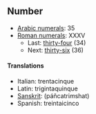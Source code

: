 ==Number==
*[[w:Arabic numerals|Arabic numerals]]: 35
*[[w:Roman numerals|Roman numerals]]: XXXV
**Last: [[thirty-four]] (34)
**Next: [[thirty-six]] (36)

====Translations====
*Italian: trentacinque
*Latin: trigintaquinque
*[[Sanskrit]]: (páñcatri''m''shat)
*Spanish: treintaicinco